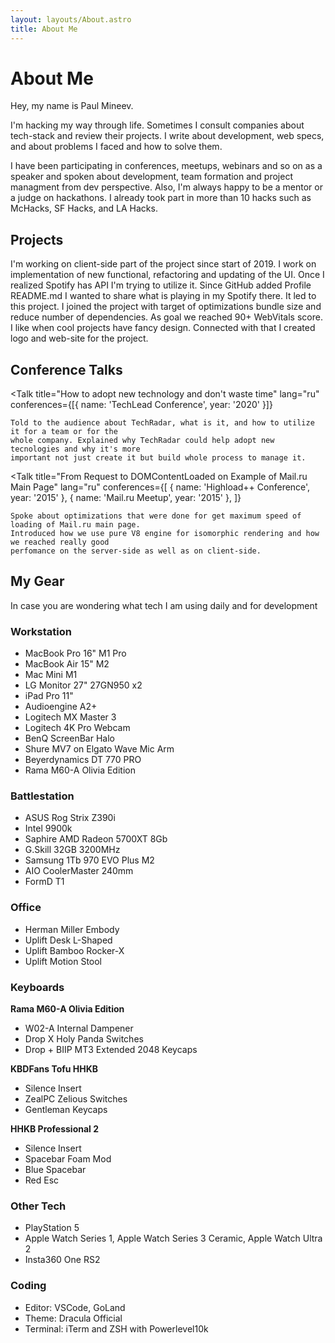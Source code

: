 ---
layout: layouts/About.astro
title: About Me
---


# About Me

Hey, my name is Paul Mineev.

I'm hacking my way through life. Sometimes I consult companies about tech-stack and review their projects. I write about
development, web specs, and about problems I faced and how to solve them.

I have been participating in conferences, meetups, webinars and so on as a speaker and spoken about development,
team
formation and project managment from dev perspective. Also, I'm always happy to be a mentor or a judge on
hackathons.
I already took part in more than 10 hacks such as McHacks, SF Hacks, and LA Hacks.

## Projects

<div class="grid gap-6 sm:grid-cols-2">
	<Project url="https://github.com/umputun/remark42" title="Remark42">
		I'm working on client-side part of the project since start of 2019. I work on implementation of
		new functional, refactoring and updating of the UI.
	</Project>
	<Project url="https://spotify-badge.vercel.app" title="Spotify Badge">
		Once I realized Spotify has API I'm trying to utilize it. Since GitHub added Profile README.md I
		wanted to share what is playing in my Spotify there. It led to this project.
	</Project>
	<Project url="https://github.com/radio-t/radio-t-site" title="Radio-T">
		I joined the project with target of optimizations bundle size and reduce number of dependencies.
		As goal we reached 90+ WebVitals score.
	</Project>
	<Project url="https://reproxy.io" title="Reproxy">
		I like when cool projects have fancy design. Connected with that I created logo and web-site for
		the project.
	</Project>
</div>

## Conference Talks

<Talk
	title="How to adopt new technology and don't waste time"
	lang="ru"
	conferences={[{ name: 'TechLead Conference', year: '2020' }]}
>
	Told to the audience about TechRadar, what is it, and how to utilize it for a team or for the
	whole company. Explained why TechRadar could help adopt new tecnologies and why it's more
	important not just create it but build whole process to manage it.
</Talk>

<Talk
	title="From Request to DOMContentLoaded on Example of Mail.ru Main Page"
	lang="ru"
	conferences={[
		{ name: 'Highload++ Conference', year: '2015' },
		{ name: 'Mail.ru Meetup', year: '2015' },
	]}
>
	Spoke about optimizations that were done for get maximum speed of loading of Mail.ru main page.
	Introduced how we use pure V8 engine for isomorphic rendering and how we reached really good
	perfomance on the server-side as well as on client-side.
</Talk>

## My Gear

In case you are wondering what tech I am using daily and for development

### Workstation

- MacBook Pro 16" M1 Pro
- MacBook Air 15" M2
- Mac Mini M1
- LG Monitor 27" 27GN950 x2
- iPad Pro 11"
- Audioengine A2+
- Logitech MX Master 3
- Logitech 4K Pro Webcam
- BenQ ScreenBar Halo
- Shure MV7 on Elgato Wave Mic Arm
- Beyerdynamics DT 770 PRO
- Rama M60-A Olivia Edition

### Battlestation

- ASUS Rog Strix Z390i
- Intel 9900k
- Saphire AMD Radeon 5700XT 8Gb
- G.Skill 32GB 3200MHz
- Samsung 1Tb 970 EVO Plus M2
- AIO CoolerMaster 240mm
- FormD T1

### Office

- Herman Miller Embody
- Uplift Desk L-Shaped
- Uplift Bamboo Rocker-X
- Uplift Motion Stool

### Keyboards

**Rama M60-A Olivia Edition**

- W02-A Internal Dampener
- Drop X Holy Panda Switches
- Drop + BIIP MT3 Extended 2048 Keycaps

**KBDFans Tofu HHKB**

- Silence Insert
- ZealPC Zelious Switches
- Gentleman Keycaps

**HHKB Professional 2**

- Silence Insert
- Spacebar Foam Mod
- Blue Spacebar
- Red Esc

### Other Tech

- PlayStation 5
- Apple Watch Series 1, Apple Watch Series 3 Ceramic, Apple Watch Ultra 2
- Insta360 One RS2

### Coding

- Editor: VSCode, GoLand
- Theme: Dracula Official
- Terminal: iTerm and ZSH with Powerlevel10k
